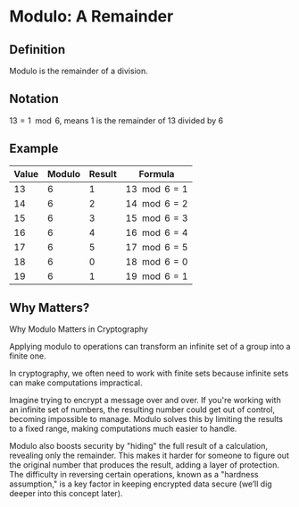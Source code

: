 # Modulo: A Remainder

## Definition

Modulo is the remainder of a division.

## Notation

$13 = 1 \mod 6$, means 1 is the remainder of 13 divided by 6

## Example

| Value | Modulo | Result | Formula         |
| ----- | ------ | ------ | --------------- |
| 13    | 6      | 1      | $13 \mod 6 = 1$ |
| 14    | 6      | 2      | $14 \mod 6 = 2$ |
| 15    | 6      | 3      | $15 \mod 6 = 3$ |
| 16    | 6      | 4      | $16 \mod 6 = 4$ |
| 17    | 6      | 5      | $17 \mod 6 = 5$ |
| 18    | 6      | 0      | $18 \mod 6 = 0$ |
| 19    | 6      | 1      | $19 \mod 6 = 1$ |

## Why Matters?

Why Modulo Matters in Cryptography

Applying modulo to operations can transform an infinite set of a group into a finite one. 

<Quiz id="1" />

In cryptography, we often need to work with finite sets because infinite sets can make computations impractical.

Imagine trying to encrypt a message over and over. If you're working with an infinite set of numbers, the resulting number could get out of control, becoming impossible to manage. Modulo solves this by limiting the results to a fixed range, making computations much easier to handle.

Modulo also boosts security by "hiding" the full result of a calculation, revealing only the remainder. This makes it harder for someone to figure out the original number that produces the result, adding a layer of protection. The difficulty in reversing certain operations, known as a "hardness assumption," is a key factor in keeping encrypted data secure (we’ll dig deeper into this concept later).

<Quiz id="2" />